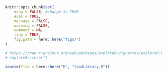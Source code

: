 
<style>
    body .main-container {
        max-width: 90%;
    }
</style>



<!-- ```{r global_options} -->
<!-- knitr::opts_chunk$set(fig.width = 12, fig.height = 8, fig.path = 'Figs/', echo = FALSE, warning = FALSE, message = FALSE, error = FALSE, eval = TRUE, tidy = TRUE, comment = NA, cache = TRUE) -->
<!-- ``` -->



```r
knitr::opts_chunk$set(
	echo = FALSE, #change to TRUE
	eval = TRUE,
	message = FALSE,
	warning = FALSE,
	comment = NA,
	tidy = TRUE,
	fig.path = here::here("figs/")
)
```



```r
# https://cran.r-project.org/web/packages/exploreR/vignettes/exploreR.html
# exploreR::reset()
```




```r
source(file = here::here("R", "loadLibrary.R"))
```


